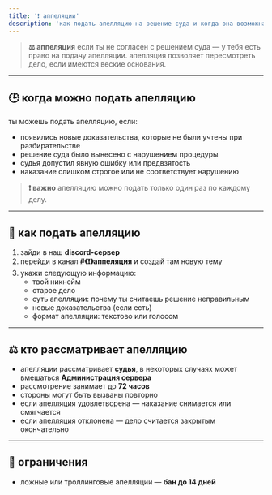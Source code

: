 ```yaml
---
title: '❗ аппеляции'
description: 'как подать апелляцию на решение суда и когда она возможна'
---
```


> **⚖️ аппеляция**
> если ты не согласен с решением суда — у тебя есть право на подачу апелляции. апелляция позволяет пересмотреть дело, если имеются веские основания.

---

## 🕒 когда можно подать апелляцию

ты можешь подать апелляцию, если:

- появились новые доказательства, которые не были учтены при разбирательстве
- решение суда было вынесено с нарушением процедуры
- судья допустил явную ошибку или предвзятость
- наказание слишком строгое или не соответствует нарушению

> **❗ важно**
> апелляцию можно подать только один раз по каждому делу.

---

## 📝 как подать апелляцию

1. зайди в наш **discord-сервер**
2. перейди в канал **#《❗》аппеляция** и создай там новую тему
3. укажи следующую информацию:
   - твой никнейм
   - старое дело
   - суть апелляции: почему ты считаешь решение неправильным
   - новые доказательства (если есть)
   - формат апелляции: текстово или голосом

---

## ⚖️ кто рассматривает апелляцию

- апелляции рассматривает **судья**, в некоторых случаях может вмешаться **Администрация сервера**
- рассмотрение занимает до **72 часов**
- стороны могут быть вызваны повторно
- если апелляция удовлетворена — наказание снимается или смягчается
- если апелляция отклонена — дело считается закрытым окончательно

---

## 🚫 ограничения

- ложные или троллинговые апелляции — **бан до 14 дней**
